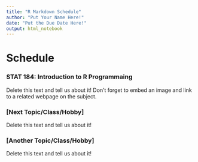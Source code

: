 ```yaml
---
title: "R Markdown Schedule"
author: "Put Your Name Here!"
date: "Put the Due Date Here!"
output: html_notebook
---
```


# Schedule


### STAT 184: Introduction to R Programmaing

Delete this text and tell us about it!  Don't forget to embed an image and link to a related webpage on the subject.


### [Next Topic/Class/Hobby]

Delete this text and tell us about it!


### [Another Topic/Class/Hobby]

Delete this text and tell us about it!


